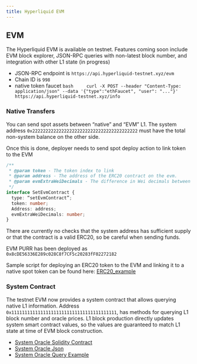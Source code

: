 ```yaml
---
title: Hyperliquid EVM
---
```


## EVM

The Hyperliquid EVM is available on testnet. Features coming soon include EVM block explorer, JSON-RPC queries with non-latest block number, and integration with other L1 state (in progress)

- JSON-RPC endpoint is `https://api.hyperliquid-testnet.xyz/evm`
- Chain ID is `998`
- native token faucet
    ```bash
    curl -X POST --header "Content-Type: application/json" --data '{"type":"ethFaucet", "user": "..."}' https://api.hyperliquid-testnet.xyz/info
    ```

### Native Transfers

You can send spot assets between "native" and "EVM" L1. The system address `0x2222222222222222222222222222222222222222` must have the total non-system balance on the other side. 

Once this is done, deployer needs to send spot deploy action to link token to the EVM

```ts
/**
 * @param token - The token index to link
 * @param address - The address of the ERC20 contract on the evm.
 * @param evmExtraWeiDecimals - The difference in Wei decimals between native and EVM spot. E.g. native PURR has 5 weiDecimals but EVM PURR has 18, so this would be 13. EVM wei decimals should be at least native wei decimals.
 */
interface SetEvmContract {
  type: “setEvmContract”;
  token: number;
  Address: address;
  evmExtraWeiDecimals: number;
}
```

There are currently no checks that the system address has sufficient supply or that the contract is a valid ERC20, so be careful when sending funds.

EVM PURR has been deployed as `0x8cDE56336E289c028C8f7CF5c20283fF02272182`

Sample script for deploying an ERC20 token to the EVM and linking it to a native spot token can be found here: [ERC20_example](_files/erc20_example.qmd)

### System Contract

The testnet EVM now provides a system contract that allows querying native L1 information. Address `0x1111111111111111111111111111111111111111`, has methods for querying L1 block number and oracle prices. L1 block production directly updates system smart contract values, so the values are guaranteed to match L1 state at time of EVM block construction.


- [System Oracle Solidity Contract](_files/system-oracle-contract.qmd)
- [System Oracle Json](_files/system-oracle-json.qmd)
- [System Oracle Query Example](_files/system-oracle-query.qmd)